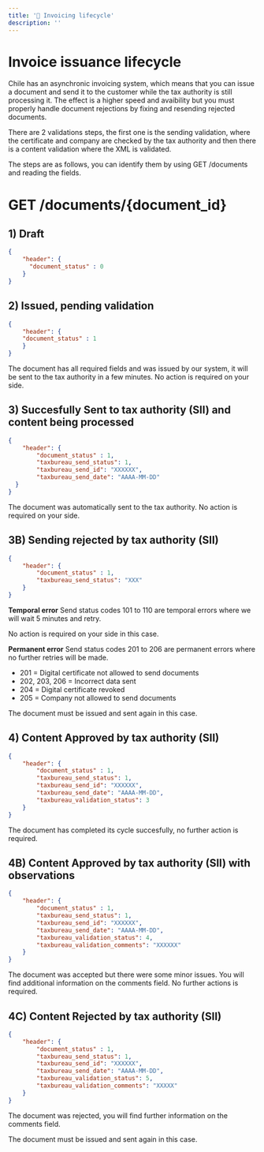 ```yaml
---
title: '📄 Invoicing lifecycle'
description: ''
---
```


# Invoice issuance lifecycle
Chile has an asynchronic invoicing system, which means that you can issue a document and send it to the
customer while the tax authority is still processing it. The effect is a higher speed and avaibility but
you must properly handle document rejections by fixing and resending rejected documents.

There are 2 validations steps, the first one is the sending validation, where the certificate and company
are checked by the tax authority and then there is a content validation where the XML is validated.

The steps are as follows, you can identify them by using GET /documents and reading the fields.

# GET /documents/\{document_id\}

## 1) Draft
```json
{
    "header": {
      "document_status" : 0
    }
}
```

## 2) Issued, pending validation
```json
{
    "header": {
    "document_status" : 1
    }
}
```

The document has all required fields and was issued by our system, it will be sent to the tax authority
in a few minutes. No action is required on your side.

## 3) Succesfully Sent to tax authority (SII) and content being processed
```json
{
    "header": {
        "document_status" : 1,
        "taxbureau_send_status": 1,
        "taxbureau_send_id": "XXXXXX",
        "taxbureau_send_date": "AAAA-MM-DD"
  }
}
```

The document was automatically sent to the tax authority. No action is required on your side.

## 3B) Sending rejected by tax authority (SII)
```json
{
    "header": {
        "document_status" : 1,
        "taxbureau_send_status": "XXX"
    }
}
```

**Temporal error**
Send status codes 101 to 110 are temporal errors where we will wait 5 minutes and retry.

No action is required on your side in this case.

**Permanent error**
Send status codes 201 to 206 are permanent errors where no further retries will be made.

- 201 = Digital certificate not allowed to send documents
- 202, 203, 206 = Incorrect data sent
- 204 = Digital certificate revoked
- 205 = Company not allowed to send documents

The document must be issued and sent again in this case.

## 4) Content Approved by tax authority (SII)
```json
{
    "header": {
        "document_status" : 1,
        "taxbureau_send_status": 1,
        "taxbureau_send_id": "XXXXXX",
        "taxbureau_send_date": "AAAA-MM-DD",
        "taxbureau_validation_status": 3
    }
}
```

The document has completed its cycle succesfully, no further action is required.

## 4B) Content Approved by tax authority (SII) with observations
```json
{
    "header": {
        "document_status" : 1,
        "taxbureau_send_status": 1,
        "taxbureau_send_id": "XXXXXX",
        "taxbureau_send_date": "AAAA-MM-DD",
        "taxbureau_validation_status": 4,
        "taxbureau_validation_comments": "XXXXXX"
    }
}
```

The document was accepted but there were some minor issues. You will find additional information on the
comments field. No further actions is required.


## 4C) Content Rejected by tax authority (SII)
```json
{
    "header": {
        "document_status" : 1,
        "taxbureau_send_status": 1,
        "taxbureau_send_id": "XXXXXX",
        "taxbureau_send_date": "AAAA-MM-DD",
        "taxbureau_validation_status": 5,
        "taxbureau_validation_comments": "XXXXX"
    }
}
```

The document was rejected, you will find further information on the comments field.

The document must be issued and sent again in this case.